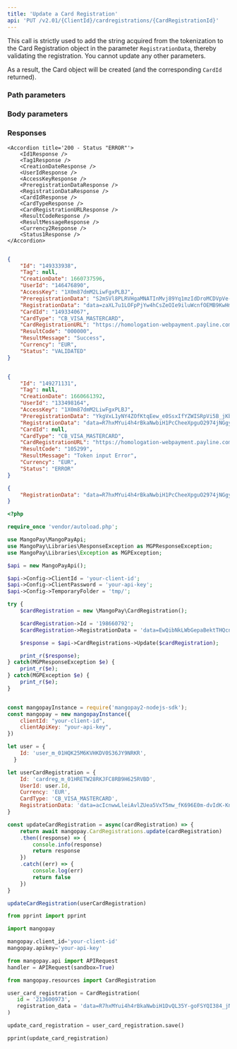 ```yaml
---
title: 'Update a Card Registration'  
api: 'PUT /v2.01/{ClientId}/cardregistrations/{CardRegistrationId}'  
---
```



This call is strictly used to add the string acquired from the tokenization to the Card Registration object in the parameter `RegistrationData`, thereby validating the registration. You cannot update any other parameters.  

As a result, the Card object will be created (and the corresponding `CardId` returned).  

### Path parameters  

<CardRegistrationId />  

### Body parameters  

<RegistrationData />  

### Responses  

<AccordionGroup>
    <Accordion title='200 - Status "VALIDATED"'>  
        <Id1Response />  
        <Tag1Response />  
        <CreationDateResponse />  
        <UserIdResponse />  
        <AccessKeyResponse />  
        <PreregistrationDataResponse />  
        <RegistrationDataResponse />  
        <CardIdResponse />  
        <CardType1Response />  
        <CardRegistrationURLResponse />  
        <ResultCodeResponse />  
        <ResultMessageResponse />  
        <Currency2Response />  
        <Status1Response />
    </Accordion>

    <Accordion title='200 - Status "ERROR"'>  
        <Id1Response />  
        <Tag1Response />  
        <CreationDateResponse />  
        <UserIdResponse />  
        <AccessKeyResponse />  
        <PreregistrationDataResponse />  
        <RegistrationDataResponse />  
        <CardIdResponse />  
        <CardTypeResponse />  
        <CardRegistrationURLResponse />  
        <ResultCodeResponse />  
        <ResultMessageResponse />  
        <Currency2Response />  
        <Status1Response />
    </Accordion>
</AccordionGroup>  

<ResponseExample>  

```json 200 - Status "VALIDATED"  

{
    "Id": "149333938",
    "Tag": null,
    "CreationDate": 1660737596,
    "UserId": "146476890",
    "AccessKey": "1X0m87dmM2LiwFgxPLBJ",
    "PreregistrationData": "S2mSVl8PLRVHgaMNATInMvj89Yq1mzIdDroMCDVpVe-N9s6Jm9QuXkzNk96K5-2o2ddFLVXdicolcUIkv_kKEA",
    "RegistrationData": "data=zaXL7u1LOFpPjYw4hCsZeOIe9iluWcnfOEMB9KwHmn1ObTIh_ICCIiYsaNfm8D8bnN1aM1h9ItsXjO_wR1mQydOmh-vDtkQob6nZTfk7FnIRxnHaHISav5XNqKU6GZ15KveYnfvMjBj-cRtzFqRcCA",
    "CardId": "149334067",
    "CardType": "CB_VISA_MASTERCARD",
    "CardRegistrationURL": "https://homologation-webpayment.payline.com/webpayment/getToken",
    "ResultCode": "000000",
    "ResultMessage": "Success",
    "Currency": "EUR",
    "Status": "VALIDATED"
}  
 ```  

```json 200 - Status "ERROR"   

{
    "Id": "149271131",
    "Tag": null,
    "CreationDate": 1660661392,
    "UserId": "133498164",
    "AccessKey": "1X0m87dmM2LiwFgxPLBJ",
    "PreregistrationData": "YkgVxL1yNY4ZOfKtqEew_e0SsxIfYZWISRpVi5B_jKboe08cd0V_NE-iZ891ehPx2ddFLVXdicolcUIkv_kKEA",
    "RegistrationData": "data=R7hxMYui4h4rBkaNwbiH1PcCheeXpguO2974jNGgynAVfsmychzXX2Wj-MoseJpnl8C1taMnTBqWmjbSWmgMQNE2bMetrwzREAFpp6SMaYi3vFHtOVUf5ZCUjtEbhayaNx0xgKTVnyDj15oG8jR88g",
    "CardId": null,
    "CardType": "CB_VISA_MASTERCARD",
    "CardRegistrationURL": "https://homologation-webpayment.payline.com/webpayment/getToken",
    "ResultCode": "105299",
    "ResultMessage": "Token input Error",
    "Currency": "EUR",
    "Status": "ERROR"
}  
 ```  

</ResponseExample>  

<RequestExample>  
  
```json REST  
{
    "RegistrationData": "data=R7hxMYui4h4rBkaNwbiH1PcCheeXpguO2974jNGgynAVfsmychzXX2Wj-MoseJpnl8C1taMnTBqWmjbSWmgMQNE2bMetrwzREAFpp6SMaYi3vFHtOVUf5ZCUjtEbhayaNx0xgKTVnyDj15oG8jR88g",
}  
```  

  
```php PHP  
<?php 

require_once 'vendor/autoload.php';

use MangoPay\MangoPayApi;
use MangoPay\Libraries\ResponseException as MGPResponseException;
use MangoPay\Libraries\Exception as MGPException;

$api = new MangoPayApi();

$api->Config->ClientId = 'your-client-id';
$api->Config->ClientPassword = 'your-api-key';
$api->Config->TemporaryFolder = 'tmp/';

try {
    $cardRegistration = new \MangoPay\CardRegistration();

    $cardRegistration->Id = '198660792';
    $cardRegistration->RegistrationData = 'data=EwQibNkLWbGepaBektTHQcnk7KxDDpQybRm3BWmKLu4DKdgmC-JI0b4bK9UW5C3u1L4A4AkhT3LJqC3_FAvbwYQXIPvj1ElxL2OIJfvlS3YXlJyOctdX1PGkkgCkgl3j0ftIYwFxOdfmDQ5GtM_cIg';

    $response = $api->CardRegistrations->Update($cardRegistration);

    print_r($response);
} catch(MGPResponseException $e) {
    print_r($e);
} catch(MGPException $e) {
    print_r($e);
}  
```  

  
```javascript NodeJS  

const mangopayInstance = require('mangopay2-nodejs-sdk');
const mangopay = new mangopayInstance({
    clientId: "your-client-id",
    clientApiKey: "your-api-key",
})

let user = {
    Id: 'user_m_01HQK25M6KVHKDV0S36JY9NRKR',
  }

let userCardRegistration = {
    Id: 'cardreg_m_01HRETW28RKJFC8RB9H625RVBD',
    UserId: user.Id,
    Currency: 'EUR',
    CardType: 'CB_VISA_MASTERCARD',
    RegistrationData: 'data=acIcnwwLleiAvlZUea5VxT5mw_fK696E0m-dvIdK-KnTCrftajOU7W3fTvYLnKiF68q7RUkmAEL86Wi8c0oX7wHD6vfA3lowMRD7SvlcCCl6Xl3Esy_DIyBzznraJzm70ftIYwFxOdfmDQ5GtM_cIg'
}

const updateCardRegistration = async(cardRegistration) => {
    return await mangopay.CardRegistrations.update(cardRegistration)
    .then((response) => {
        console.info(response)
        return response
    })
    .catch((err) => {
        console.log(err)
        return false
    })
}

updateCardRegistration(userCardRegistration)  
```  

  
```python Python  
from pprint import pprint

import mangopay

mangopay.client_id='your-client-id'
mangopay.apikey='your-api-key'

from mangopay.api import APIRequest
handler = APIRequest(sandbox=True)

from mangopay.resources import CardRegistration

user_card_registration = CardRegistration(
   id = '213600973',
   registration_data = 'data=R7hxMYui4h4rBkaNwbiH1DvQL35Y-goFSYQI384_jNsDngV32O95BVgk3Pg7vqU_mZIFFs4gFl24VlSBXNiuoi4Be_uieN3jEegz77g8ElaToz_b7S91YuROvHH0w6J40ftIYwFxOdfmDQ5GtM_cIg'
)

update_card_registration = user_card_registration.save()

pprint(update_card_registration)  
```  

  
</RequestExample>